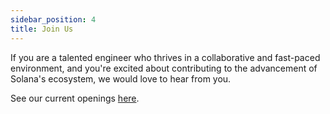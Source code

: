 ```yaml
---
sidebar_position: 4
title: Join Us
---
```


If you are a talented engineer who thrives in a collaborative and fast-paced environment, 
and you're excited about contributing to the advancement of Solana's ecosystem, we would love to hear from you.

See our current openings [here](https://jobs.ashbyhq.com/syndica).

